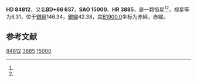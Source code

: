 {{Starbox begin
| name = HD 84812
}}
{{Starbox observe
| epoch = [[J2000.0|J2000.0]]
| constell = {{星座名待查}}<ref name=SIMBAD>{{cite web
 | url=http://simbad.u-strasbg.fr/simbad/sim-id?Ident=HR+3885
 | title=Pulsating variable Star
 | publisher=Centre de Données astronomiques de Strasbourg
 | work=SIMBAD
 | accessdate=2012-07-13
 | archive-date=2016-03-17
 | archive-url=https://web.archive.org/web/20160317164329/http://simbad.u-strasbg.fr/simbad/sim-id?Ident=HR+3885
 | dead-url=no
 }}</ref><ref name=DATA>{{cite web
 | url=http://vizier.u-strasbg.fr/viz-bin/VizieR-5?-out.add=.&-source=5050&-corr=PK=HR&-out.max=9999&HR=3885
 | title=VizieR Detailed Page
 | accessdate=2012-07-13
 | archive-date=2016-03-05
 | archive-url=https://web.archive.org/web/20160305225520/http://vizier.u-strasbg.fr/viz-bin/VizieR-5?-out.add=.&-source=5050&-corr=PK=HR&-out.max=9999&HR=3885
 | dead-url=no
 }}</ref>
| 星官 = 
| ra = {{RA|9|50|23.7}}<ref name=SIMBAD /><ref name=DATA />
| dec = {{DEC|+65|35|36}}<ref name=SIMBAD /><ref name=DATA />
| appmag_v = 6.31<ref name=SIMBAD /><ref name=DATA />
}}
{{Starbox character
| class = A9Vn<ref name=SIMBAD /><ref name=DATA />
| b-v = 0.28<ref name=SIMBAD /><ref name=DATA />
| u-b = 0.12<ref name=SIMBAD /><ref name=DATA />
| r-i = <ref name=SIMBAD /><ref name=DATA />
| variable = 
}}
{{Starbox astrometry
| radial_v = 0.12
| prop_mo_ra = -7
| parallax = 
| p_error = 
}}
{{Starbox catalog
| names =BD+66 637，[[SAO星表|SAO]] 15000，[[HD星表|HD]] 84812，[[HR星表|HR]] 3885}}
{{Starbox reference |Simbad=HR+3885}}
{{Starbox end}}

'''HD 84812'''，又名'''BD+66 637'''，'''SAO 15000'''、'''HR 3885'''，是一颗恒星<ref name=SIMBAD /><ref name=DATA />，视星等为6.31，位于[[銀道座標系|銀經]]146.34，[[銀道座標系|銀緯]]42.38，其[[B1900.0|B1900.0]]坐标为赤經{{RA|9|42|33.3}}，赤緯{{DEC|+66|42.38|32}}。

== 参考文献 ==
{{reflist}}

{{star-stub}}

[[Category:HD和HDE天體|84812]]
[[Category:HR天體|3885]]
[[Category:SAO天體|15000]]